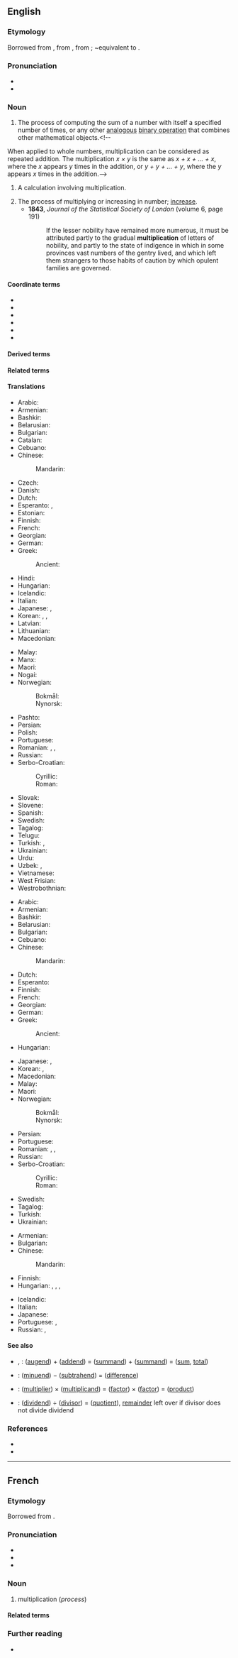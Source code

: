 ==English==
{{wikipedia}}

===Etymology===
Borrowed from {{bor|en|frm|-}}, from {{der|en|fro|multiplicacion}}, from {{der|en|la|multiplicatio|multiplicatio, multiplicationem}}; ~equivalent to {{suffix|en|multiplicate|ion}}.

===Pronunciation===
* {{IPA|en|/ˌmʌltɪplɪˈkeɪʃən/}}
* {{rhymes|en|eɪʃən|s=5}}

===Noun===
{{en-noun|~}}

# {{lb|en|uncountable|arithmetic}} The process of computing the sum of a number with itself a specified number of times, or any other [[analogous]] [[binary operation]] that combines other mathematical objects.<!--
When applied to whole numbers, multiplication can be considered as repeated addition. The multiplication ''x &times; y'' is the same as ''x + x + ... + x'', where the ''x'' appears ''y'' times in the addition, or ''y + y + ... + y'', where the ''y'' appears ''x'' times in the addition.-->
# {{lb|en|countable|arithmetic}} A calculation involving multiplication.
# The process of multiplying or increasing in number; [[increase]].
#* '''1843''', ''Journal of the Statistical Society of London'' (volume 6, page 191)
#*: If the lesser nobility have remained more numerous, it must be attributed partly to the gradual '''multiplication''' of letters of nobility, and partly to the state of indigence in which in some provinces vast numbers of the gentry lived, and which left them strangers to those habits of caution by which opulent families are governed.

====Coordinate terms====
* {{l|en|succession}}
* {{l|en|addition}}
* {{l|en|exponentiation}}
* {{l|en|tetration}}
* {{l|en|pentation}}
* {{l|en|hexation}}

====Derived terms====
{{col3|en
|cross-multiplication
|demultiplication
|multiplication sign
|multiplication table
|scalar multiplication
}}

====Related terms====
{{col3|en
|multi-
|multiplicand
|multiplicative
|multiplicity
|multiply
}}

====Translations====
{{trans-top|process}}
* Arabic: {{t+|ar|ضَرْب|m}}
* Armenian: {{t+|hy|բազմապատկում}}
* Bashkir: {{t|ba|ҡабатлау}}
* Belarusian: {{t|be|мно́жанне|n}}
* Bulgarian: {{t+|bg|умноже́ние|n}}
* Catalan: {{t+|ca|multiplicació|f}}
* Cebuano: {{t|ceb|pagpilo-pilo}}
* Chinese:
*: Mandarin: {{t+|cmn|乘法|tr=chéngfǎ}}
* Czech: {{t+|cs|násobení|n}}
* Danish: {{t+|da|multiplikation|c}}
* Dutch: {{t+|nl|vermenigvuldigen|n}}
* Esperanto: {{t|eo|multiplikado}}, {{t|eo|multipliko}}
* Estonian: {{t|et|korrutamine}}
* Finnish: {{t+|fi|kertolasku}}
* French: {{t+|fr|multiplication|f}}
* Georgian: {{t|ka|გამრავლება}}
* German: {{t+|de|Multiplikation|f}}
* Greek: {{t+|el|πολλαπλασιασμός|m}}
*: Ancient: {{t|grc|πολλαπλασιασμός|m}}
* Hindi: {{t+|hi|गुणा|m}}
* Hungarian: {{t+|hu|szorzás}}
* Icelandic: {{t+|is|margföldun|f}}
* Italian: {{t+|it|moltiplicazione|f}}
* Japanese: {{t+|ja|掛け算|tr=かけざん, kakezan}}, {{t+|ja|乗法|tr=じょうほう, jōhō}}
* Korean: {{t+|ko|곱셈}}, {{t+|ko|승법}}, {{t+|ko|곱하기}}
* Latvian: {{t|lv|reizināšana|f}}
* Lithuanian: {{t+|lt|daugyba|f}}
* Macedonian: {{t|mk|множење|n}}
{{trans-mid}}
* Malay: {{t+|ms|pendaraban}}
* Manx: {{t|gv|yl-raghey|m}}
* Maori: {{t|mi|whakareanga}}
* Nogai: {{t|nog|керелев}}
* Norwegian:
*: Bokmål: {{t+|nb|multiplikasjon|m}}
*: Nynorsk: {{t|nn|multiplikasjon|m}}
* Pashto: {{t+|ps|ضرب|m|tr=zarb}}
* Persian: {{t+|fa|ضرب|tr=zarb}}
* Polish: {{t+|pl|mnożenie|n}}
* Portuguese: {{t+|pt|multiplicação|f}}
* Romanian: {{t+|ro|multiplicare|f}}, {{t+|ro|înmulțire|f}}, {{t+|ro|multiplicație|f}}
* Russian: {{t+|ru|умноже́ние|n}}
* Serbo-Croatian:
*: Cyrillic: {{t|sh|мно̀же̄ње|n}}
*: Roman: {{t+|sh|mnòžēnje|n}}
* Slovak: {{t|sk|násobenie|n}}
* Slovene: {{t|sl|množenje|n}}
* Spanish: {{t+|es|multiplicación|f}}
* Swedish: {{t+|sv|multiplikation|c}}
* Tagalog: {{t|tl|palaramihan}}
* Telugu: {{t+|te|గుణకారము}}
* Turkish: {{t+|tr|çarpma}}, {{t|tr|çarpma işlemi}}
* Ukrainian: {{t|uk|мно́ження|n}}
* Urdu: {{t|ur|ضرب|?|tr=zarb}}
* Uzbek: {{t+|uz|koʻpaytirish}}, {{t+|uz|koʻpaytirish}}
* Vietnamese: {{t+|vi|phép nhân}}
* West Frisian: {{t|fy|fermannichfâldiging|?}}
* Westrobothnian: {{t|gmq-bot|gaang|f}}
{{trans-bottom}}

{{trans-top|calculation}}
* Arabic: {{t+|ar|ضَرْب|m}}
* Armenian: {{t+|hy|բազմապատկում}}
* Bashkir: {{t|ba|ҡабатлау}}
* Belarusian: {{t|be|мно́жанне|n}}
* Bulgarian: {{t+|bg|умноже́ние|n}}
* Cebuano: {{t|ceb|pagpilo-pilo}}
* Chinese:
*: Mandarin: {{t+|cmn|乘法|tr=chéngfǎ}}
* Dutch: {{t+|nl|vermenigvuldiging|f}}
* Esperanto: {{t|eo|multipliko}}
* Finnish: {{t+|fi|kertolasku}}
* French: {{t+|fr|multiplication|f}}
* Georgian: {{t|ka|გამრავლება}}
* German: {{t+|de|Multiplikation|f}}
* Greek: {{t+|el|πολλαπλασιασμός|m}}
*: Ancient: {{t|grc|πολλαπλασιασμός|m}}
* Hungarian: {{t+|hu|szorzás}}
{{trans-mid}}
* Japanese: {{t+|ja|乗法|tr=じょうほう, jōhō}}, {{t+|ja|掛け算|tr=kakezan}}
* Korean: {{t+|ko|곱셈}}, {{t+|ko|승법}}
* Macedonian: {{t|mk|множење|n}}
* Malay: {{t+|ms|pendaraban}}
* Maori: {{t|mi|whakareanga}}
* Norwegian:
*: Bokmål: {{t+|nb|multiplikasjon|m}}
*: Nynorsk: {{t|nn|multiplikasjon|m}}
* Persian: {{t|fa|بس‌شماری|tr=basšomārī}}
* Portuguese: {{t+|pt|multiplicação|f}}
* Romanian: {{t+|ro|înmulțire|f}}, {{t+|ro|multiplicare|f}}, {{t+|ro|multiplicație|f}}
* Russian: {{t+|ru|умноже́ние|n}}
* Serbo-Croatian:
*: Cyrillic: {{t|sh|мно̀же̄ње|n}}
*: Roman: {{t+|sh|mnòžēnje|n}}
* Swedish: {{t+|sv|multiplikation|c}}
* Tagalog: {{t|tl|palaramihan}}
* Turkish: {{t|tr|çarpma işlemi}}
* Ukrainian: {{t|uk|мно́ження|n}}
{{trans-bottom}}

{{trans-top|increasing in number}}
* Armenian: {{t+|hy|բազմացում}}
* Bulgarian: {{t+|bg|увеличение|n}}
* Chinese:
*: Mandarin: {{t-needed|cmn}}
* Finnish: {{t+|fi|lisääntyminen}}
* Hungarian: {{t|hu|sokasodás}}, {{t+|hu|szaporodás}}, {{t+|hu|elterjedés}}, {{t|hu|megsokszorozódás}}
{{trans-mid}}
* Icelandic: {{t+|is|margföldun|f}}
* Italian: {{t+|it|proliferazione}}
* Japanese: {{t+|ja|倍増|tr=ばいぞう, baizō}}
* Portuguese: {{t+|pt|proliferação|f}}, {{t+|pt|multiplicação|f}}
* Russian: {{t+|ru|умноже́ние|n}}, {{t+|ru|увеличе́ние|n}}
{{trans-bottom}}

====See also====
* {{l|en|addition}}, {{l|en|summation}}: ([[augend]]) + ([[addend]]) = ([[summand]]) + ([[summand]]) = ([[sum]], [[total]])
* {{l|en|subtraction}}: ([[minuend]]) − ([[subtrahend]]) = ([[difference]])
* {{l|en|multiplication}}: ([[multiplier]]) × ([[multiplicand]]) = ([[factor]]) × ([[factor]]) = ([[product]])
* {{l|en|division}}: ([[dividend]]) ÷ ([[divisor]]) = ([[quotient]]), [[remainder]] left over if divisor does not divide dividend

===References===
* {{R:Century 1911}}
* {{R:OneLook}}

----

==French==

===Etymology===
Borrowed from {{bor|fr|la|multiplicatio|multiplicatio, multiplicationem}}.

===Pronunciation===
* {{fr-IPA}}
* {{audio|fr|Fr-multiplication-fr FR-Paris.ogg|Audio (Paris)}}
* {{audio|fr|LL-Q150 (fra)-WikiLucas00-multiplication.wav|Audio}}

===Noun===
{{fr-noun|f}}

# multiplication (''process'')

====Related terms====
{{col3|fr
|multi-
|multiple
|multiplicande
|multiplicatif
|multiplicité
|multiplier
|table de multiplication
}}

===Further reading===
* {{R:TLFi}}